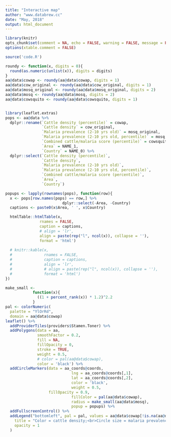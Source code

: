 ```yaml
---
title: "Interactive map"
author: "www.databrew.cc"
date: "May, 2018"
output: html_document
---
```


```r
library(knitr)
opts_chunk$set(comment = NA, echo = FALSE, warning = FALSE, message = FALSE, error = FALSE, fig.align = 'center', fig.height = 4, fig.width = 7)
options(xtable.comment = FALSE)
```

```r
source('code.R')
```

```r
roundy <- function(x, digits = 0){
  round(as.numeric(unlist(x)), digits = digits)
}
aa@data$cowap <- roundy(aa@data$cowap, digits = 1)
aa@data$cow_original <- roundy(aa@data$cow_original, digits = 1)
aa@data$mosq_original <- roundy(aa@data$mosq_original, digits = 2)
aa@data$mosq <- roundy(aa@data$mosq, digits = 2)
aa@data$cowsquito <- roundy(aa@data$cowsquito, digits = 1)


library(leaflet.extras)
pops <- aa@data %>%
  dplyr::rename(`Cattle density (percentile)` = cowap,
                `Cattle density` = cow_original,
                `Malaria prevalence (2-10 yrs old)` = mosq_original,
                `Malaria prevalence (2-10 yrs old, percentile)` = mosq,
                `Combined cattle/malaria score (percentile)` = cowsquito,
                `Area` = NAME_1,
                `Country` = NAME_0) %>%
  dplyr::select(`Cattle density (percentile)`,
                `Cattle density`,
                `Malaria prevalence (2-10 yrs old)`,
                `Malaria prevalence (2-10 yrs old, percentile)`,
                `Combined cattle/malaria score (percentile)`,
                `Area`,
                `Country`)

popups <- lapply(rownames(pops), function(row){
  x <- pops[row.names(pops) == row,] %>% 
                         dplyr::select(-Area, -Country)
  captions <- paste0(x$Area, ' ', x$Country)

  htmlTable::htmlTable(x, 
               rnames = FALSE,
               caption = captions,
               # align = 'lr',
               align = paste(rep("l", ncol(x)), collapse = ''),
               format = 'html')
  
  # knitr::kable(x, 
  #              rnames = FALSE,
  #              caption = captions,
  #              align = 'lr',
  #              # align = paste(rep("l", ncol(x)), collapse = ''),
  #              format = 'html')
})

make_small <- 
            function(x){
              ((1 + percent_rank(x)) * 1.2)^2.2
            }
pal <- colorNumeric(
  palette = "YlOrRd",
  domain = aa@data$cowap)
leaflet() %>%
  addProviderTiles(providers$Stamen.Toner) %>%
  addPolygons(data = aa,
              smoothFactor = 0.2,
              fill = NA,
              fillOpacity = 0,
              stroke = TRUE,
              weight = 0.5,
              # color = pal(aa@data$cowap),
              color = 'black') %>%
  addCircleMarkers(data = aa_coords@coords,
                             lng = aa_coords@coords[,1],
                             lat = aa_coords@coords[,2],
                             color = 'black',
                             weight = 0.5,
                   fillOpacity = 0.9,
                             fillColor = pal(aa@data$cowap),
                             radius = make_small(aa@data$mosq),
                             popup = popups) %>%
  addFullscreenControl() %>%
  addLegend("bottomleft", pal = pal, values = aa@data$cowap[!is.na(aa@data$cowap)],
    title = "Color = cattle density;<br>Circle size = malaria prevalence",
    opacity = 1
  )

```